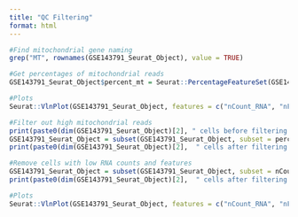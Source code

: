```yaml
---
title: "QC Filtering"
format: html
---
```



```r

#Find mitochondrial gene naming
grep("MT", rownames(GSE143791_Seurat_Object), value = TRUE)

#Get percentages of mitochondrial reads
GSE143791_Seurat_Object$percent_mt = Seurat::PercentageFeatureSet(GSE143791_Seurat_Object, pattern = "^MT.")

#Plots
Seurat::VlnPlot(GSE143791_Seurat_Object, features = c("nCount_RNA", "nFeature_RNA", "percent_mt"))

#Filter out high mitochondrial reads
print(paste0(dim(GSE143791_Seurat_Object)[2], " cells before filtering high mitochondrial reads."))
GSE143791_Seurat_Object = subset(GSE143791_Seurat_Object, subset = percent_mt < 20)
print(paste0(dim(GSE143791_Seurat_Object)[2],  " cells after filtering high mitochondrial reads."))

#Remove cells with low RNA counts and features
GSE143791_Seurat_Object = subset(GSE143791_Seurat_Object, subset = nCount_RNA > 200 & nFeature_RNA > 200)
print(paste0(dim(GSE143791_Seurat_Object)[2],  " cells after filtering low RNA count/features."))

#Plots
Seurat::VlnPlot(GSE143791_Seurat_Object, features = c("nCount_RNA", "nFeature_RNA", "percent_mt"))


```
